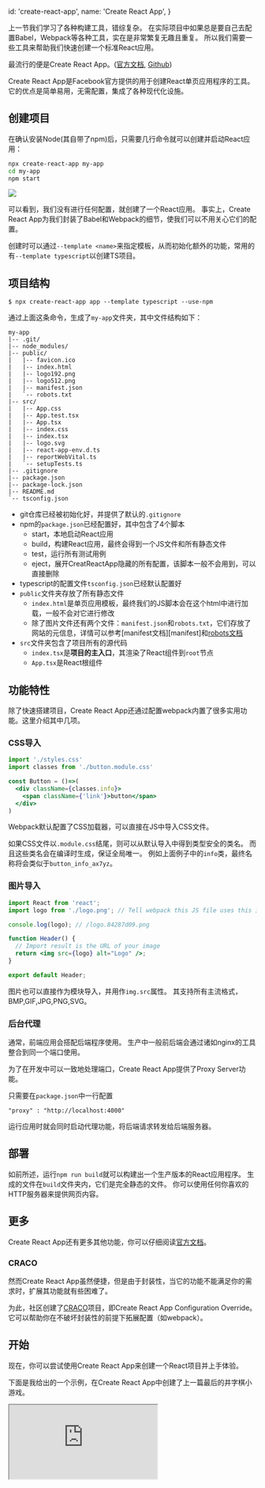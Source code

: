 
  id: 'create-react-app',
  name: 'Create React App',
}

上一节我们学习了各种构建工具，错综复杂。
在实际项目中如果总是要自己去配置Babel，Webpack等各种工具，实在是非常繁复无趣且重复。
所以我们需要一些工具来帮助我们快速创建一个标准React应用。

最流行的便是Create React App。([官方文档][doc], [Github][github])

Create React App是Facebook官方提供的用于创建React单页应用程序的工具。
它的优点是简单易用，无需配置，集成了各种现代化设施。

## 创建项目

在确认安装Node(其自带了npm)后，只需要几行命令就可以创建并启动React应用：

```bash
npx create-react-app my-app
cd my-app
npm start
```

<Image src={create}/>

可以看到，我们没有进行任何配置，就创建了一个React应用。
事实上，Create React App为我们封装了Babel和Webpack的细节，使我们可以不用关心它们的配置。

创建时可以通过`--template <name>`来指定模板，从而初始化额外的功能，常用的有`--template typescript`以创建TS项目。

## 项目结构

```text
$ npx create-react-app app --template typescript --use-npm
```

通过上面这条命令，生成了`my-app`文件夹，其中文件结构如下：

```treeview
my-app
|-- .git/
|-- node_modules/
|-- public/
|   |-- favicon.ico
|   |-- index.html
|   |-- logo192.png
|   |-- logo512.png
|   |-- manifest.json
|   `-- robots.txt
|-- src/
|   |-- App.css
|   |-- App.test.tsx
|   |-- App.tsx
|   |-- index.css
|   |-- index.tsx
|   |-- logo.svg
|   |-- react-app-env.d.ts
|   |-- reportWebVital.ts
|   `-- setupTests.ts
|-- .gitignore
|-- package.json
|-- package-lock.json
|-- README.md
`-- tsconfig.json
```

- git仓库已经被初始化好，并提供了默认的`.gitignore`
- npm的`package.json`已经配置好，其中包含了4个脚本
  - start，本地启动React应用
  - build，构建React应用，最终会得到一个JS文件和所有静态文件
  - test，运行所有测试用例
  - eject，展开CreatReactApp隐藏的所有配置，该脚本一般不会用到，可以直接删除
- typescript的配置文件`tsconfig.json`已经默认配置好
- `public`文件夹存放了所有静态文件
  - `index.html`是单页应用模板，最终我们的JS脚本会在这个html中进行加载，一般不会对它进行修改
  - 除了图片文件还有两个文件：`manifest.json`和`robots.txt`，它们存放了网站的元信息，详情可以参考[manifest文档][manifest]和[robots文档][robots]
- `src`文件夹包含了项目所有的源代码
  - `index.tsx`是**项目的主入口**，其渲染了React组件到`root`节点
  - `App.tsx`是React根组件

## 功能特性

除了快速搭建项目，Create React App还通过配置webpack内置了很多实用功能。这里介绍其中几项。

### CSS导入

```jsx
import './styles.css'
import classes from './button.module.css'

const Button = ()=>(
  <div className={classes.info}>
    <span className={'link'}>button</span>
  </div>
)
```

Webpack默认配置了CSS加载器，可以直接在JS中导入CSS文件。

如果CSS文件以`.module.css`结尾，则可以从默认导入中得到类型安全的类名。
而且这些类名会在编译时生成，保证全局唯一。
例如上面例子中的`info`类，最终名称将会类似于`button_info_ax7yz`。

### 图片导入

```jsx
import React from 'react';
import logo from './logo.png'; // Tell webpack this JS file uses this image

console.log(logo); // /logo.84287d09.png

function Header() {
  // Import result is the URL of your image
  return <img src={logo} alt="Logo" />;
}

export default Header;
```

图片也可以直接作为模块导入，并用作`img.src`属性。
其支持所有主流格式，BMP,GIF,JPG,PNG,SVG。

### 后台代理

通常，前端应用会搭配后端程序使用。
生产中一般前后端会通过诸如nginx的工具整合到同一个端口使用。

为了在开发中可以一致地处理端口，Create React App提供了Proxy Server功能。

只需要在`package.json`中一行配置

```text
"proxy" : "http://localhost:4000"
```

运行应用时就会同时启动代理功能，将后端请求转发给后端服务器。

## 部署

如前所述，运行`npm run build`就可以构建出一个生产版本的React应用程序。
生成的文件在`build`文件夹内，它们是完全静态的文件。
你可以使用任何你喜欢的HTTP服务器来提供网页内容。

## 更多

Create React App还有更多其他功能，你可以仔细阅读[官方文档][doc]。

### CRACO

然而Create React App虽然便捷，但是由于封装性，当它的功能不能满足你的需求时，扩展其功能就有些困难了。

为此，社区创建了[CRACO][craco]项目，即Create React App Configuration Override。
它可以帮助你在不破坏封装性的前提下拓展配置（如webpack）。

## 开始

现在，你可以尝试使用Create React App来创建一个React项目并上手体验。

下面是我给出的一个示例，在Create React App中创建了上一篇最后的井字棋小游戏。

<iframe src="https://codesandbox.io/embed/create-react-app-tic-tac-toe-woi3h?fontsize=14&hidenavigation=1&theme=dark"
        className={'w-full h-[500px] border-r !border-black overflow-hidden'}
        allow="accelerometer; ambient-light-sensor; camera; encrypted-media; geolocation; gyroscope; hid; microphone; midi; payment; usb; vr; xr-spatial-tracking"
        sandbox="allow-forms allow-modals allow-popups allow-presentation allow-same-origin allow-scripts"
/>;


[doc]: https://create-react-app.dev/
[github]: https://www.github.com/facebook/create-react-app
[robots]: https://developer.mozilla.org/en-US/docs/Glossary/Robots.txt
[manifset]: https://developer.mozilla.org/en-US/docs/Mozilla/Add-ons/WebExtensions/manifest.json
[craco]: https://github.com/gsoft-inc/craco
